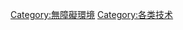 {{Catmore|輔助技術}}
{{Commonscat|Assistive technology}}

[[Category:無障礙環境|Category:無障礙環境]]
[[Category:各类技术|Category:各类技术]]